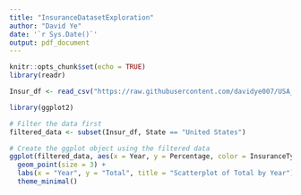 ```yaml
---
title: "InsuranceDatasetExploration"
author: "David Ye"
date: '`r Sys.Date()`'
output: pdf_document
---
```


```r
knitr::opts_chunk$set(echo = TRUE)
library(readr)


```

```r
Insur_df <- read_csv("https://raw.githubusercontent.com/davidye007/USA_Insurance/main/US_Insurance_Dataset.csv")

```

```r
library(ggplot2)

# Filter the data first
filtered_data <- subset(Insur_df, State == "United States")

# Create the ggplot object using the filtered data
ggplot(filtered_data, aes(x = Year, y = Percentage, color = InsuranceType)) +
  geom_point(size = 3) +
  labs(x = "Year", y = "Total", title = "Scatterplot of Total by Year") +
  theme_minimal()


```
